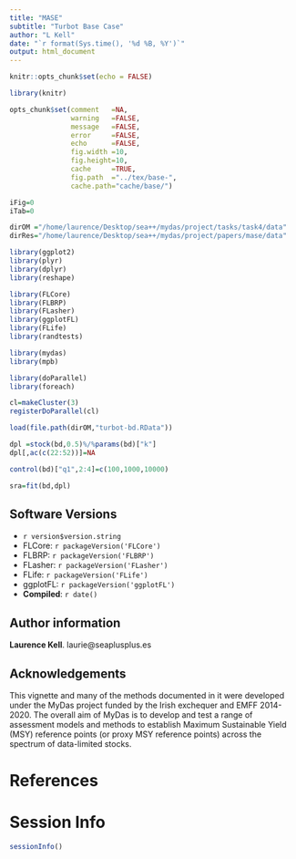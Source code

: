 ```yaml
---
title: "MASE"
subtitle: "Turbot Base Case"
author: "L Kell"
date: "`r format(Sys.time(), '%d %B, %Y')`"
output: html_document
---
```


```r
knitr::opts_chunk$set(echo = FALSE)

library(knitr)

opts_chunk$set(comment   =NA, 
               warning   =FALSE, 
               message   =FALSE, 
               error     =FALSE, 
               echo      =FALSE,
               fig.width =10, 
               fig.height=10,
               cache     =TRUE, 
               fig.path  ="../tex/base-",
               cache.path="cache/base/")

iFig=0
iTab=0
```
```r
dirOM ="/home/laurence/Desktop/sea++/mydas/project/tasks/task4/data"
dirRes="/home/laurence/Desktop/sea++/mydas/project/papers/mase/data"
```

```r
library(ggplot2)
library(plyr)
library(dplyr)
library(reshape)

library(FLCore)
library(FLBRP)
library(FLasher)
library(ggplotFL)
library(FLife)
library(randtests)

library(mydas)
library(mpb)
```
```r
library(doParallel)
library(foreach)

cl=makeCluster(3)
registerDoParallel(cl)
```
```r
load(file.path(dirOM,"turbot-bd.RData"))

dpl =stock(bd,0.5)%/%params(bd)["k"]
dpl[,ac(c(22:52))]=NA

control(bd)["q1",2:4]=c(100,1000,10000)

sra=fit(bd,dpl)
```


\newpage
## Software Versions

* `r version$version.string`
* FLCore:    `r packageVersion('FLCore')`
* FLBRP:     `r packageVersion('FLBRP')`
* FLasher:   `r packageVersion('FLasher')`
* FLife:     `r packageVersion('FLife')`
* ggplotFL:  `r packageVersion('ggplotFL')`
* **Compiled**: `r date()`

## Author information

**Laurence Kell**. laurie@seaplusplus.es

## Acknowledgements

This vignette and many of the methods documented in it were developed under the MyDas project funded by the Irish exchequer and EMFF 2014-2020. The overall aim of MyDas is to develop and test a range of assessment models and methods to establish Maximum Sustainable Yield (MSY) reference points (or proxy MSY reference points) across the spectrum of data-limited stocks.

# References {#References}

\newpage
# Session Info

```r
sessionInfo()
```
